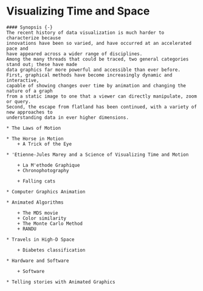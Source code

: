 # Visualizing Time and Space {#ch09-motion}

```{block, type="chapterprelude"}
#### Synopsis {-}
The recent history of data visualization is much harder to characterize because
innovations have been so varied, and have occurred at an accelerated pace and
have appeared across a wider range of disciplines.
Among the many threads that could be traced, two general categories stand out; these have made
data graphics far more powerful and accessible than ever before.
First, graphical methods have become increasingly dynamic and interactive,
capable of showing changes over time by animation and changing the nature of a graph
from a static image to one that a viewer can directly manipulate, zoom or query.
Second, the escape from flatland has been continued, with a variety of new approaches to 
understanding data in ever higher dimensions.
```

```{block, type="chaptercontents"}
* The Laws of Motion 

* The Horse in Motion 
	+ A Trick of the Eye

* 'Etienne-Jules Marey and a Science of Visualizing Time and Motion

	+ La M'ethode Graphique
	+ Chronophotography 

	+ Falling cats

* Computer Graphics Animation 

* Animated Algorithms 

	+ The MDS movie
	+ Color similarity
	+ The Monte Carlo Method
	+ RANDU

* Travels in High-D Space 

	+ Diabetes classification

* Hardware and Software

	+ Software

* Telling stories with Animated Graphics 

```
